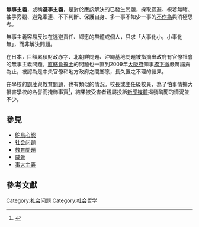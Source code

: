 {{expert}}
'''無事主義'''，或稱'''避事主義'''，是對於應該解決的已發生問題，採取迴避、視若無睹、袖手旁觀、避免牽連、不下判斷、保護自身、多一事不如少一事的[[不作為|不作為]]與消極思考。

無事主義容易反映在逃避責任、鄉愿的群體或個人，只求「大事化小，小事化無」，而非解決問題。

在日本，巨額累積財政赤字、北朝鮮問題、沖繩基地問題被指摘出政府有官僚社會的無事主義問題。[[直轄事業|直轄負擔金]]的問題也一直到2009年[[大阪府|大阪府]]知事[[橋下徹|橋下徹]]嚴厲譴責為止，被認為是中央官僚和地方政府之間鄉愿，長久置之不理的結果。

在學校的[[霸凌|霸凌]]與[[教育問題|教育問題]]，也有類似的情況。校長或主任級校員，為了怕事情擴大損害學校的名譽而掩飾事實<ref name="apple">{{cite news | language =  | author = 鄭敏玲 | coauthors =  | url = http://tw.nextmedia.com/applenews/article/art_id/32448180/IssueID/20100419 | title = 校方鴕鳥心態 霸凌層出不窮 | work =  | publisher = [[蘋果日報|蘋果日報]] | pages =  | date = 2010-04-19 | accessdate =  | archive-url = https://web.archive.org/web/20100527011905/http://tw.nextmedia.com/applenews/article/art_id/32448180/IssueID/20100419 | archive-date = 2010-05-27 | dead-url = yes }}</ref>，結果被受害者親屬投訴[[新聞媒體|新聞媒體]]揭發醜聞的情況並不少。

== 參見 ==
*[[鴕鳥心態|鴕鳥心態]]
*[[社会问题|社会问题]]
*[[教育問題|教育問題]]
*[[威脅|威脅]]
*[[事大主義|事大主義]]

==參考文獻==
<div class="references-small">
<references></references>
</div>

[[Category:社会问题|Category:社会问题]]
[[Category:社会哲学|Category:社会哲学]]